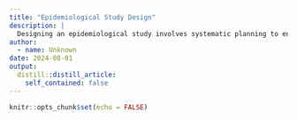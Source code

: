 ```yaml
---
title: "Epidemiological Study Design"
description: |
  Designing an epidemiological study involves systematic planning to ensure the research is methodologically sound, statistically robust, and ethically appropriate. Here are the key steps and considerations
author:
  - name: Unknown
date: 2024-08-01
output:
  distill::distill_article:
    self_contained: false
---
```



```r
knitr::opts_chunk$set(echo = FALSE)
```




